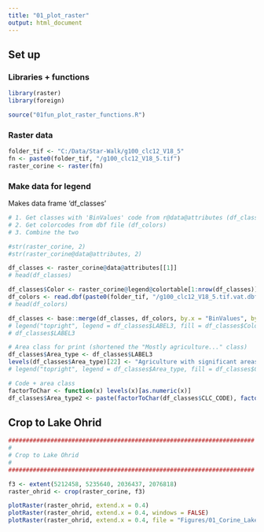 ```yaml
---
title: "01_plot_raster"
output: html_document
---
```


## Set up

### Libraries + functions
```r
library(raster)
library(foreign)

source("01fun_plot_raster_functions.R")
```

### Raster data
```r
folder_tif <- "C:/Data/Star-Walk/g100_clc12_V18_5"
fn <- paste0(folder_tif, "/g100_clc12_V18_5.tif")
raster_corine <- raster(fn)
```

### Make data for legend  
Makes data frame 'df_classes'
```r
# 1. Get classes with 'BinValues' code from r@data@attributes (df_classes)
# 2. Get colorcodes from dbf file (df_colors)
# 3. Combine the two

#str(raster_corine, 2)
#str(raster_corine@data@attributes, 2)

df_classes <- raster_corine@data@attributes[[1]]
# head(df_classes)

df_classes$Color <- raster_corine@legend@colortable[1:nrow(df_classes)]
df_colors <- read.dbf(paste0(folder_tif, "/g100_clc12_V18_5.tif.vat.dbf"))
# head(df_colors)

df_classes <- base::merge(df_classes, df_colors, by.x = "BinValues", by.y = "Value")
# legend("topright", legend = df_classes$LABEL3, fill = df_classes$Color)
# df_classes$LABEL3

# Area class for print (shortened the "Mostly agriculture..." class)
df_classes$Area_type <- df_classes$LABEL3
levels(df_classes$Area_type)[22] <- "Agriculture with significant areas of natural vegetation"
# legend("topright", legend = df_classes$Area_type, fill = df_classes$Color)

# Code + area class
factorToChar <- function(x) levels(x)[as.numeric(x)]
df_classes$Area_type2 <- paste(factorToChar(df_classes$CLC_CODE), factorToChar(df_classes$Area_type))

```

## Crop to Lake Ohrid
```r
######################################################################
#
# Crop to Lake Ohrid
#
######################################################################

f3 <- extent(5212458, 5235640, 2036437, 2076818)
raster_ohrid <- crop(raster_corine, f3)
```

```r
plotRaster(raster_ohrid, extend.x = 0.4)
plotRaster(raster_ohrid, extend.x = 0.4, windows = FALSE)
plotRaster(raster_ohrid, extend.x = 0.4, file = "Figures/01_Corine_Lake_Ohrid.png")
```

